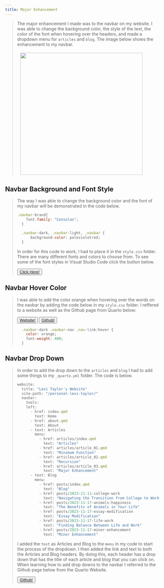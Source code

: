 ```yaml
---
title: Major Enhancement
---
```


<blockquote>
The major enhancement I made was to the navbar on my website. I was able to change the background color, the style of the text, the color of the font when hovering over the headers, and made a dropdown menu for `articles` and `blog`. The image below shows the enhancement to my navbar. 


<img src="/images/major.jpg" style="float: middle; margin: 5px 20px 5px 10px;" width = 400>

</blockquote>


## Navbar Background and Font Style
<blockquote>
The way I was able to change the background color and the font of my navbar will be demonstrated in the code below. 

```.js
.navbar-brand{
    font-family: "Consolas";
  }

  .navbar-dark, .navbar-light, .navbar {
      background-color: palevioletred;
  }
```
In order for this code to work, I had to place it in the `style.css` folder. There are many different fonts and colors to choose from. To see some of the font styles in Visual Studio Code click the button below.
```{=html}
<button type="button" class="btn btn-primary">
    <a href="https://stackoverflow.com/questions/29960057/which-font-is-used-in-visual-studio-code-editor-and-how-to-change-fonts">
      Click Here!
    </a>
</button>
```
</blockquote>

## Navbar Hover Color
<blockquote>
I was able to add the color orange when hovering over the words on the navbar by adding the code below in my `style.css` folder. I reffered to a website as well as the Github page from Quarto below:
```{=html}
<button type="button" class="btn btn-primary">
    <a href="https://www.quora.com/How-do-I-change-the-background-color-on-a-hover-in-navbar">
      Website!
    </a>
</button>
```

```{=html}
<button type="button" class="btn btn-primary">
    <a href="https://github.com/realworlddatascience/realworlddatascience.github.io">
      Github!
    </a>
</button>
```

```.js
  .navbar-dark .navbar-nav .nav-link:hover {
    color: orange;
    font-weight: 400;
  }
```
</blockquote>

## Navbar Drop Down
<blockquote>
In order to add the drop down to the `articles` and `blog` I had to add some things to my `_quarto.yml` folder. The code is below. 

```.js
website:
  title: "Lexi Taylor's Website"
  site-path: "/personal-lexi-taylor/"
  navbar:
    tools:
    left:
      - href: index.qmd
        text: Home
      - href: about.qmd
        text: About
      - text: Articles
        menu:
          - href: articles/index.qmd
            text: "Articles" 
          - href: articles/article_01.qmd
            text: "Minimum Function"
          - href: articles/article_02.qmd
            text: "Recursion" 
          - href: articles/article_03.qmd
            text: "Major Enhancement"
      - text: Blog
        menu:
          - href: posts/index.qmd
            text: "Blog" 
          - href: posts/2023-11-11-college-work
            text: "Navigating the Transition from College to Work"
          - href: posts/2023-11-17-animals-happiness
            text: "The Benefits of Animals in Your Life" 
          - href: posts/2023-11-17-essay-modification
            text: "Essay Modification"
          - href: posts/2023-11-17-life-work
            text: "Finding Balance Between Life and Work"
          - href: posts/2023-11-17-minor-enhancement
            text: "Minor Enhancement"
```

I added the `text` as Articles and Blog to the `menu` in my code to start the process of the dropdown. I then added the link and text to both the Articles and Blog headers. By doing this, each header has a drop down that has the title of each article and blog that you can click on. When learning how to add drop downs to the navbar I referred to the Github page below from the Quarto Website.
```{=html}
<button type="button" class="btn btn-primary">
    <a href="https://github.com/realworlddatascience/realworlddatascience.github.io">
      Github!
    </a>
</button>
```

</blockquote>


